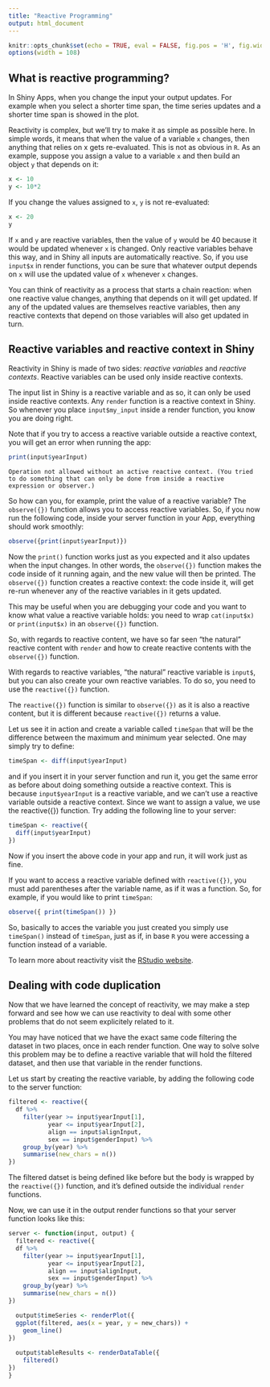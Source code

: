 ```yaml
---
title: "Reactive Programming"
output: html_document
---
```


```r
knitr::opts_chunk$set(echo = TRUE, eval = FALSE, fig.pos = 'H', fig.width = 4, fig.height = 3)
options(width = 108)
```


## What is reactive programming?

In Shiny Apps, when you change the input your output updates. For example when you select a shorter time span, the time series updates and a shorter time span is showed in the plot.

Reactivity is complex, but we'll try to make it as simple as possible here. In simple words, it means that when the value of a variable `x` changes, then anything that relies on x gets re-evaluated. This is not as obvious in `R`. As an example, suppose you assign a value to a variable `x` and then build an object `y` that depends on it:

```r
x <- 10
y <- 10*2
```

If you change the values assigned to `x`, `y` is not re-evaluated:


```r
x <- 20
y
```

If `x` and `y` are reactive variables, then the value of `y` would be 40 because it would be updated whenever `x` is changed. Only reactive variables behave this way, and in Shiny all inputs are automatically reactive. So, if you use `input$x` in render functions, you can be sure that whatever output depends on `x` will use the updated value of `x` whenever `x` changes.


You can think of reactivity as a process that starts a chain reaction: when one reactive value changes, anything that depends on it will get updated. If any of the updated values are themselves reactive variables, then any reactive contexts that depend on those variables will also get updated in turn. 


## Reactive variables and reactive context in Shiny

Reactivity in Shiny is made of two sides: _reactive variables_ and _reactive contexts_. Reactive variables can be used only inside reactive contexts.


The input list in Shiny is a reactive variable and as so, it can only be used inside reactive contexts. Any `render` function is a reactive context in Shiny. So whenever you place `input$my_input` inside a render function, you know you are doing right. 


Note that if you try to access a reactive variable outside a reactive context, you will get an error when running the app:

```r
print(input$yearInput)
```

`Operation not allowed without an active reactive context. (You tried to do something that can only be done from inside a reactive expression or observer.)`

So how can you, for example, print the value of a reactive variable? The `observe({})` function allows you to access reactive variables. So, if you now run the following code, inside your server function in your App, everything should work smoothly:

```r
observe({print(input$yearInput)})
```


Now the `print()` function works just as you expected and it also updates when the input changes. In other words, the `observe({})` function makes the code inside of it running again, and the new value will then be printed. The `observe({})` function creates a reactive context: the code inside it, will get re-run whenever any of the reactive variables in it gets updated.


This may be useful when you are debugging your code and you want to know what value a reactive variable holds: you need to wrap `cat(input$x)` or `print(input$x)` in an `observe({})` function.


So, with regards to reactive content, we have so far seen "the natural" reactive content with `render` and how to create reactive contents with the `observe({})` function.


With regards to reactive variables, "the natural" reactive variable is `input$`, but you can also create your own reactive variables. To do so, you need to use the `reactive({})` function. 


The `reactive({})` function is similar to `observe({})` as it is also a reactive content, but it is different because `reactive({})` returns a value.


Let us see it in action and create a variable called `timeSpan` that will be the difference between the maximum and minimum year selected. One may simply try to define:

```r

timeSpan <- diff(input$yearInput)

```

and if you insert it in your server function and run it, you get the same error as before about doing something outside a reactive context. This is because `input$yearInput` is a reactive variable, and we can’t use a reactive variable outside a reactive context. Since we want to assign a value, we use the reactive({}) function. Try adding the following line to your server:

```r
timeSpan <- reactive({
  diff(input$yearInput)
})
```

Now if you insert the above code in your app and run, it will work just as fine. 

If you want to access a reactive variable defined with `reactive({})`, you must add parentheses after the variable name, as if it was a function. So, for example, if you would like to print `timeSpan`:

```r
observe({ print(timeSpan()) })
```

So, basically to acces the variable you just created you simply use `timeSpan()` instead of `timeSpan`, just as if, in base `R` you were accessing a function instead of a variable.


To learn more about reactivity visit the [RStudio website](https://shiny.rstudio.com/articles/reactivity-overview.html).


## Dealing with code duplication

Now that we have learned the concept of reactivity, we may make a step forward and see how we can use reactivity to deal with some other problems that do not seem explicitely related to it.


You may have noticed that we have the exact same code filtering the dataset in two places, once in each render function. One way to solve solve this problem may be to define a reactive variable that will hold the filtered dataset, and then use that variable in the render functions.

Let us start by creating the reactive variable, by adding the following code to the server function:

```r
filtered <- reactive({
  df %>% 
    filter(year >= input$yearInput[1],
           year <= input$yearInput[2],
           align == input$alignInput,
           sex == input$genderInput) %>%
    group_by(year) %>%
    summarise(new_chars = n())
})
```


The filtered datset is being defined like before but the body is wrapped by the `reactive({})` function, and it’s defined outside the individual `render` functions. 

Now, we can use it in the output render functions so that your server function looks like this:

```r

server <- function(input, output) {
  filtered <- reactive({
  df %>% 
    filter(year >= input$yearInput[1],
           year <= input$yearInput[2],
           align == input$alignInput,
           sex == input$genderInput) %>%
    group_by(year) %>%
    summarise(new_chars = n())
})

  output$timeSeries <- renderPlot({
  ggplot(filtered, aes(x = year, y = new_chars)) +
    geom_line()
})
  
  output$tableResults <- renderDataTable({
    filtered()
})
}

```




